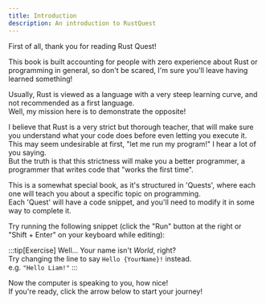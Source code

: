 ```yaml
---
title: Introduction
description: An introduction to RustQuest
---
```



First of all, thank you for reading Rust Quest!

This book is built accounting for people with zero experience about Rust or programming in general, so don't be scared, I'm sure you'll leave having learned something!

Usually, Rust is viewed as a language with a very steep learning curve, and not recommended as a first language.  
Well, my mission here is to demonstrate the opposite!

I believe that Rust is a very strict but thorough teacher, that will make sure you understand what your code does before even letting you execute it.  
This may seem undesirable at first, "let me run my program!" I hear a lot of you saying.  
But the truth is that this strictness will make you a better programmer, a programmer that writes code that "works the first time".

This is a somewhat special book, as it's structured in 'Quests', where each one will teach you about a specific topic on programming.  
Each 'Quest' will have a code snippet, and you'll need to modify it in some way to complete it.

Try running the following snippet (click the "Run" button at the right or "Shift + Enter" on your keyboard while editing):

<QuestionCard>
  <CodeBlock client:only code={'println!("Hello World!")'} />
</QuestionCard>

:::tip[Exercise]
Well... Your name isn't _World_, right?  
Try changing the line to say `Hello {YourName}!` instead.  
e.g. `"Hello Liam!"`
:::

Now the computer is speaking to you, how nice!  
If you're ready, click the arrow below to start your journey!
